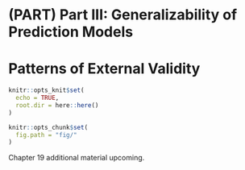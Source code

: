 # (PART) Part III: Generalizability of Prediction Models {-}

# Patterns of External Validity {#ch:external-validity}

```r
knitr::opts_knit$set(
  echo = TRUE,
  root.dir = here::here()
)

knitr::opts_chunk$set(
  fig.path = "fig/"
)
```

Chapter 19 additional material upcoming.